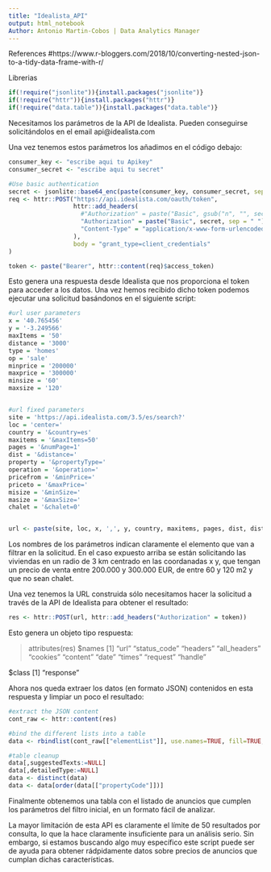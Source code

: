 ```yaml
---
title: "Idealista_API"
output: html_notebook
Author: Antonio Martin-Cobos | Data Analytics Manager
---
```



References
#https://www.r-bloggers.com/2018/10/converting-nested-json-to-a-tidy-data-frame-with-r/


Librerias

```r
if(!require("jsonlite")){install.packages("jsonlite")}
if(!require("httr")){install.packages("httr")}
if(!require("data.table")){install.packages("data.table")}
```



Necesitamos los parámetros de la API de Idealista. Pueden conseguirse solicitándolos en el email api@idealista.com

Una vez tenemos estos parámetros los añadimos en el código debajo:

```r
consumer_key <- "escribe aqui tu Apikey"
consumer_secret <- "escribe aqui tu secret"

#Use basic authentication
secret <- jsonlite::base64_enc(paste(consumer_key, consumer_secret, sep = ":"))
req <- httr::POST("https://api.idealista.com/oauth/token",
                  httr::add_headers(
                    #"Authorization" = paste("Basic", gsub("n", "", secret)),
                    "Authorization" = paste("Basic", secret, sep = " "),
                    "Content-Type" = "application/x-www-form-urlencoded;charset=utf-8"
                  ),
                  body = "grant_type=client_credentials"
)

token <- paste("Bearer", httr::content(req)$access_token)
```



Esto genera una respuesta desde Idealista que nos proporciona el token para acceder a los datos. Una vez hemos
recibido dicho token podemos ejecutar una solicitud basándonos en el siguiente script:

```r
#url user parameters
x = '40.765456'
y = '-3.249566'
maxItems = '50'
distance = '3000'
type = 'homes'
op = 'sale'
minprice = '200000'
maxprice = '300000'
minsize = '60'
maxsize = '120'


#url fixed parameters
site = 'https://api.idealista.com/3.5/es/search?'
loc = 'center='
country = '&country=es'
maxitems = '&maxItems=50'
pages = '&numPage=1'
dist = '&distance='
property = '&propertyType='
operation = '&operation='
pricefrom = '&minPrice='
priceto = '&maxPrice='
misize = '&minSize='
masize = '&maxSize='
chalet = '&chalet=0'


url <- paste(site, loc, x, ',', y, country, maxitems, pages, dist, distance, property, type, operation, op, pricefrom, minprice, priceto, maxprice, misize, minsize, masize, maxsize, sep = "")
```



Los nombres de los parámetros indican claramente el elemento que van a filtrar en la solicitud. En el caso expuesto arriba
se están solicitando las viviendas en un radio de 3 km centrado en las coordanadas x y, que tengan un precio de venta entre
200.000 y 300.000 EUR, de entre 60 y 120 m2 y que no sean chalet.


Una vez tenemos la URL construida sólo necesitamos hacer la solicitud a través de la API de Idealista para obtener el resultado:

```r
res <- httr::POST(url, httr::add_headers("Authorization" = token))

```



Esto genera un objeto tipo respuesta:

> attributes(res)
$names
 [1] "url"         "status_code" "headers"     "all_headers" "cookies"     "content"     "date"        "times"       "request"     "handle"     

$class
[1] "response"


Ahora nos queda extraer los datos (en formato JSON) contenidos en esta respuesta y limpiar un poco el resultado:

```r
#extract the JSON content
cont_raw <- httr::content(res)

#bind the different lists into a table
data <- rbindlist(cont_raw[["elementList"]], use.names=TRUE, fill=TRUE, idcol=NULL)

#table cleanup
data[,suggestedTexts:=NULL]
data[,detailedType:=NULL]
data <- distinct(data)
data <- data[order(data[["propertyCode"]])]
```



Finalmente obtenemos una tabla con el listado de anuncios que cumplen los parámetros del filtro inicial, en un formato fácil de 
analizar.

La mayor limitación de esta API es claramente el límite de 50 resultados por consulta, lo que la hace claramente insuficiente para 
un análisis serio. Sin embargo, si estamos buscando algo muy específico este script puede ser de ayuda para obtener rádpidamente datos
sobre precios de anuncios que cumplan dichas características.
